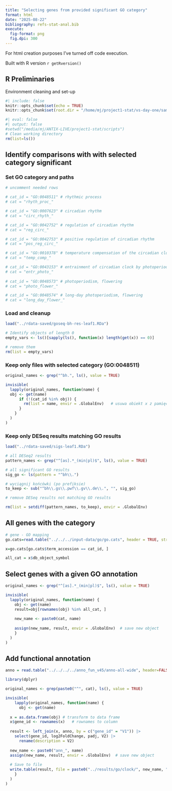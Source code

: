 ```yaml
---
title: "Selecting genes from provided significant GO category"
format: html
date: "2025-08-22"
bibliography: refs-stat-anal.bib
execute:
  fig-format: png
  fig.dpi: 300
---
```


:::{.callout-note}
For html creation purposes I've turned off code execution.
:::

Built with R version `r getRversion()`

## R Preliminaries

Environment cleaning and set-up

```r
#| include: false
knitr::opts_chunk$set(echo = TRUE)
knitr::opts_chunk$set(root.dir = "/home/mj/project1-stat/vs-day-one/sam/scripts")
```

```r
#| eval: false
#| output: false
#setwd("/media/mj/ANTIX-LIVE/project1-stat/scripts")
# Clean working directory
rm(list=ls())
```

## Identify comparisons with with selected category significant

### Set GO category and paths

```r
# uncomment needed rows

# cat_id = "GO:0048511" # rhythmic process
# cat = "rhyth_proc_"

# cat_id = "GO:0007623" # circadian rhythm
# cat = "circ_rhyth_"

# cat_id = "GO:0042752" # regulation of circadian rhythm
# cat = "reg_circ_"

# cat_id = "GO:0042753" # positive regulation of circadian rhythm
# cat = "pos_reg_circ_"

# cat_id = "GO:0010378" # temperature compensation of the circadian clock
# cat = "temp_comp_"

# cat_id = "GO:0043153" # entrainment of circadian clock by photoperiod
# cat = "entr_photo_"
 
# cat_id = "GO:0048573" # photoperiodism, flowering
# cat = "photo_flower_"

# cat_id = "GO:0048574" # long-day photoperiodism, flowering
# cat = "long_day_flower_"

```

### Load and cleanup

```r
load("../rdata-saved/goseq-bh-res-leaf1.RDa")

# Identify objects of length 0
empty_vars <- ls()[sapply(ls(), function(x) length(get(x)) == 0)]

# remove them
rm(list = empty_vars)
```

### Keep only files with selected category (GO:0048511)
```r

original_names <- grep("^bh.", ls(), value = TRUE)

invisible(
  lapply(original_names, function(name) {
  obj <- get(name)
      if (!(cat_id %in% obj)) {
        rm(list = name, envir = .GlobalEnv)   # usuwa obiekt x z pamięci
      }
    }
  )
)
```

### Keep only DESeq results matching GO results

```r
load("../rdata-saved/sigs-leaf1.RDa")

# all DESeq2 results
pattern_names <- grep("^[as].*_(min|pl)$", ls(), value = TRUE)

# all significant GO results
sig_go <- ls(pattern = "^bh\\.")

# wyciągnij końcówki (po prefiksie)
to_keep <- sub("^bh\\.gs\\.pwf\\.gv\\.de\\.", "", sig_go)

# remove DESeq results not matching GO results

rm(list = setdiff(pattern_names, to_keep), envir = .GlobalEnv)

```

## All genes with the category

```r
# gene - GO mapping
go.cats=read.table("../../../input-data/go/go.cats", header = TRUE, stringsAsFactors = FALSE)

x=go.cats[go.cats$term_accession == cat_id, ]

all_cat = x$db_object_symbol
```

## Select genes with a given GO annotation

```r
original_names <- grep("^[as].*_(min|pl)$", ls(), value = TRUE)

invisible(
  lapply(original_names, function(name) {
    obj <- get(name)
    result=obj[rownames(obj) %in% all_cat, ]
    
    new_name <- paste0(cat, name)
    
    assign(new_name, result, envir = .GlobalEnv)  # save new object
    }
  )
)
```

## Add functional annotation

```r
anno = read.table("../../../../anno_fun_v45/anno-all-wide", header=FALSE, sep="\t", quote = "")

library(dplyr)

original_names <- grep(paste0("^", cat), ls(), value = TRUE)

invisible(
    lapply(original_names, function(name) {
      obj <- get(name)
  
  x = as.data.frame(obj) # transform to data frame
  x$gene_id <- rownames(x)   # rownames to column
  
  result <- left_join(x, anno, by = c("gene_id" = "V1")) |>
    select(gene_id, log2FoldChange, padj, V2) |>
      rename(description = V2)
  
  new_name <- paste0("ann_", name)
  assign(new_name, result, envir = .GlobalEnv)  # save new object
  
  # Save to file
  write.table(result, file = paste0("../results/go/clock/", new_name, ".csv"), sep = "\t", row.names = FALSE, quote = FALSE)
    }
  )
)

```